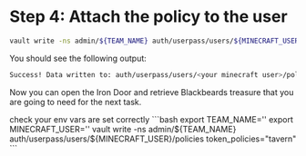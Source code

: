 # Step 4: Attach the policy to the user

```bash
vault write -ns admin/${TEAM_NAME} auth/userpass/users/${MINECRAFT_USER}/policies token_policies="tavern"
```

You should see the following output:

```bash
Success! Data written to: auth/userpass/users/<your minecraft user>/policies
```

Now you can open the Iron Door and retrieve Blackbeards treasure that you are going to need for the next 
task.



<Solution title="Solution: vault cli">
check your env vars are set correctly
```bash
export TEAM_NAME='<your team>'
export MINECRAFT_USER='<your lowercase minecraft user>'
vault write -ns admin/${TEAM_NAME} auth/userpass/users/${MINECRAFT_USER}/policies token_policies="tavern"
```
</Solution>

